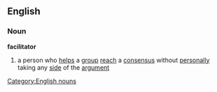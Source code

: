 ==English==
===Noun===
{{wikipedia}}
[[Category:English nouns]]
'''facilitator'''
#a person who [[help]]s a [[group]] [[reach]] a [[consensus]] without [[personally]] taking any [[side]] of the [[argument]]